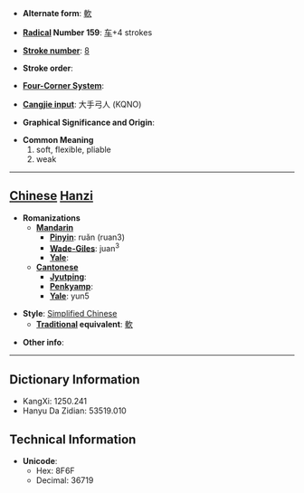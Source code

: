 * '''Alternate form''': [[軟]]

* '''[[Wiktionary:Chinese radical index| Radical]] Number 159''': [[Wiktionary:Chinese radical index 车|车]]+4 strokes

* '''[[Wiktionary:Chinese total strokes index|Stroke number]]''': [[Wiktionary:Chinese total strokes index 8|8]]

* '''Stroke order''': 

* '''[[Wiktionary:Chinese four corner index|Four-Corner System]]''': 

* '''[[Wiktionary:Chinese Cangjie index|Cangjie input]]''': 大手弓人 (KQNO)

* '''Graphical Significance and Origin''': 

* '''Common Meaning'''
*#soft, flexible, pliable
*# weak


----

== [[Chinese]] [[Hanzi]] ==

* '''Romanizations'''
** '''[[Mandarin]]'''
*** '''[[Pinyin]]''': ruǎn (ruan3)
*** '''[[Wade-Giles]]''': juan<sup>3</sup>
*** '''[[Yale]]''': 
** '''[[Cantonese]]'''
*** '''[[Jyutping]]''':
*** '''[[Penkyamp]]''': 
*** '''[[Yale]]''': yun5

* '''Style''': [[Simplified Chinese]] 
** '''[[Traditional Chinese|Traditional]] equivalent''': [[軟]]

* '''Other info''': 

----

== Dictionary Information ==

* KangXi: 1250.241
* Hanyu Da Zidian: 53519.010

== Technical Information ==

* '''Unicode''':
** Hex: 8F6F
** Decimal: 36719